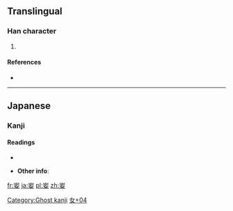 ==Translingual==

===Han character===
{{Han char|rn=38|rad=女|as=04|sn=7|four=|canj=山一女 (UMV)|ids=⿳[[山]][[一]][[女]]}}

# 

====References====
* {{Han ref|kx=0256.280|dkj=06094|dj=|hdz=10763.021|uh=599B|ud=22939|bh=|bd=}}

----

==Japanese==

===Kanji===
{{ja-kanji|rs=女04|grade=uc}}

====Readings====
* {{ja-readings|on=[[し]] (shi)|kun=}}

* '''Other info''':

[[Category:Ghost kanji]]
[[Category:Japanese-only CJKV Characters|女+04]]

[[fr:妛]]
[[ja:妛]]
[[pl:妛]]
[[zh:妛]]